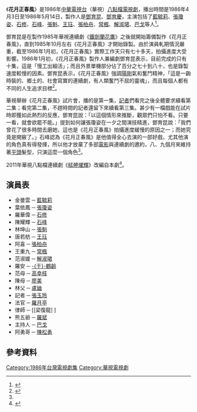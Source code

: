 {{refimprove|time=2016-02-02T00:54:59+00:00}}
{{電視節目資訊框
| 名稱         = 花月正春風
| 分類         = 
| 格式         = [[電視連續劇|電視連續劇]]
| 原著         = 
| 編劇         = [[鄧育昆|鄧育昆]]
| 導演         = 李小明、[[鄧育慶|鄧育慶]]
| 演出         = 藍毓莉、張瓊姿、石修、石峰、張魁、王珏、張柏舟、常楓、解淑珺、巴戈
| 片頭曲       = 千年萬年
| 作曲         = 黃克隆
| 填詞         = 鄧育昆
| 主唱         = [[王海玲_(歌手)|王海玲]]
| 製作公司     = 
| 製作人       = 鄧育昆、鄧育慶
| 執行製作     = 歐牧
| 編審         = 斯志耕
| 頻道         = {{TWN}} [[華視頻道|華視頻道]]
| 每集長       = 60分鐘
| 開始         = {{start date|1986|04|03}}
| 結束         = {{end date|1986|05|14}}
}}
《'''花月正春風'''》是1986年[[中華電視公司|中華電視台]]（華視）[[八點檔|八點檔]][[電視劇|電視劇]]，播出時間是1986年4月3日至1986年5月14日，製作人是[[鄧育昆|鄧育昆]]、[[鄧育慶|鄧育慶]]，主演包括了[[藍毓莉|藍毓莉]]、[[張瓊姿|張瓊姿]]、[[石修|石修]]、[[石峰|石峰]]、[[張魁_(藝人)|張魁]]、[[王珏|王珏]]、[[張柏舟|張柏舟]]、[[常楓|常楓]]、[[解淑珺|解淑珺]]、[[巴戈|巴戈]]等人<ref name="今夜看我‧花月正春風">{{Cite news|url=|author=薛盼|title=今夜看我‧花月正春風|magazine=《華視綜合週刊》第756期|publisher=華視綜合週刊社|date=1986-04-14|accessdate=2016-02-02|language=zh-tw|pages=20－24}}</ref>。

鄧育昆是在製作1985年華視連續劇《[[鐵劍蘭花鷹|鐵劍蘭花鷹]]》之後就開始籌備製作《花月正春風》，直到1985年10月左右《花月正春風》才開始錄製。由於演員軋期情況嚴重，截至1986年1月初，《花月正春風》實際工作天只有七十多天，拍攝進度大受影響。1986年1月初，《花月正春風》製作人兼編劇鄧育昆表示，目前完成的只有十集，這是「慢工出細活」；而且外景單機部分佔了百分之七十到八十，也是錄製速度較慢的因素。鄧育昆表示，《花月正春風》強調[[陽剛|陽剛]]氣和奮鬥精神，「這是一齣時裝的、鄉土的、社會寫實的連續劇，有人類奮鬥不屈的靈魂」，而且每個人都有不同的人生追求目標<ref>{{cite news|author=沈玫|url=|title=華視「花月正春風」不強調男歡女愛|work=《電視周刊》第1213期|publisher=[[台視文化公司|台視文化公司]]|date=1986-01-05|accessdate=2021-09-24|pages=110－111}}</ref>。

華視舉辦《花月正春風》試片會，播的是第一集，[[記者|記者]]們看完之後全體要求續看第二集；看完第二集，不趕時間的記者還留下來續看第三集。甚少有一檔戲能在試片時即獲如此熱烈的反應，鄧育昆說：「以這個情形來推斷，觀眾們只怕不看。只要一看，就會欲罷不能。」提到如何讓張瓊姿在一夕之間演技精進，鄧育昆說：「我們曾花了很多時間去磨她，這也是《花月正春風》拍攝進度緩慢的原因之一；而她究竟是開竅了。」石峰認為《花月正春風》是他值得全心去演的一部好戲，尤其他演的角色真有得發揮，所以他才放棄了多部[[電影|電影]]與連續劇的邀約，八、九個月來維持著[[平頭|平頭]]髮型，只演這麼一個角色<ref name="今夜看我‧花月正春風" />。

2011年華視八點檔連續劇《[[艋舺燿輝|艋舺燿輝]]》改編自本劇<ref>{{cite news|author=[[宋燕旻|宋燕旻]]、黃瑞麟|url=https://news.cts.com.tw/cts/entertain/201104/201104110711510.html|title=昔日老戲重拍 觀眾越看越有味|publisher=[[華視新聞|華視新聞]]|date=2011-04-11|accessdate=2021-09-24|quote=25年前的連續劇《花月正春風》，捧紅石峰和張瓊姿；被改編成新戲《艋舺燿輝》，找來偶像李威和林逸欣挑大樑，即將播出。}}</ref>。

==演員表==
*金曼雲 ─ [[藍毓莉|藍毓莉]]
*葉依鳳 ─ [[張瓊姿|張瓊姿]]
*羅華偉 ─ [[石修|石修]]
*陳耀輝 ─ [[石峰_(演員)|石峰]]
*林坤山 ─ [[張魁_(藝人)|張魁]]
*唐若舫 ─ [[王珏|王珏]]
*阿喜 ─ [[張柏舟|張柏舟]]
*王重九 ─ [[常楓|常楓]]
*范淑媛 ─ [[解淑珺|解淑珺]]
*羅安 ─ [[于鶴齡|-{于}-鶴齡]]
*范母 ─ [[高幸枝|高幸枝]]
*陳母 ─ [[廖美|廖美]]
*林父 ─ [[盧廸|盧廸]]
*記者 ─ [[張玉玲|張玉玲]]
*法官 ─ [[羅月亭|羅月亭]]
*律師 ─ [[梁復龍] ]
*熊五爺 ─ [[羅斌|羅斌]]
*主持人 ─ [[巴戈|巴戈]]
*阿勇哥 ─ [[陳松勇|陳松勇]]

==參考資料==
{{Reflist}}
{{華視八點檔}}
[[Category:1986年台灣電視劇集|Category:1986年台灣電視劇集]]
[[Category:華視電視劇|Category:華視電視劇]]